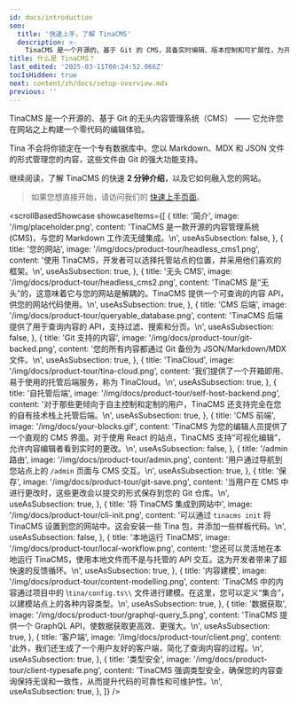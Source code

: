 ```yaml
---
id: docs/introduction
seo:
  title: '快速上手，了解 TinaCMS'
  description: >-
    TinaCMS 是一个开源的、基于 Git 的 CMS，具备实时编辑、版本控制和可扩展性，为开发者和内容创作者提供强大支持。
title: 什么是 TinaCMS？
last_edited: '2025-03-11T00:24:52.066Z'
tocIsHidden: true
next: content/zh/docs/setup-overview.mdx
previous: ''
---
```


TinaCMS 是一个开源的、基于 Git 的无头内容管理系统（CMS） —— 它允许您在网站之上构建一个零代码的编辑体验。

Tina 不会将你锁定在一个专有数据库中。您以 Markdown、MDX 和 JSON 文件的形式管理您的内容，这些文件由 Git 的强大功能支持。

继续阅读，了解 TinaCMS 的快速 **2 分钟介绍**，以及它如何融入您的网站。

> 如果您想直接开始，请访问我们的 [快速上手页面](/zh/docs/setup-overview/)。

<scrollBasedShowcase
  showcaseItems={[
    {
      title: '简介',
      image: '/img/placeholder.png',
      content:
        'TinaCMS 是一款开源的内容管理系统 (CMS)，与您的 Markdown 工作流无缝集成。\n',
      useAsSubsection: false,
    },
    {
      title: '您的网站',
      image: '/img/docs/product-tour/headless_cms1.png',
      content:
        '使用 TinaCMS，开发者可以选择托管站点的位置，并采用他们喜欢的框架。\n',
      useAsSubsection: true,
    },
    {
      title: '无头 CMS',
      image: '/img/docs/product-tour/headless_cms2.png',
      content:
        'TinaCMS 是“无头”的，这意味着它与您的网站是解耦的。TinaCMS 提供一个可查询的内容 API，供您的网站代码使用。\n',
      useAsSubsection: true,
    },
    {
      title: 'CMS 后端',
      image: '/img/docs/product-tour/queryable_database.png',
      content: 'TinaCMS 后端提供了用于查询内容的 API，支持过滤、搜索和分页。\n',
      useAsSubsection: false,
    },
    {
      title: 'Git 支持的内容',
      image: '/img/docs/product-tour/git-backed.png',
      content: '您的所有内容都通过 Git 备份为 JSON/Markdown/MDX 文件。\n',
      useAsSubsection: true,
    },
    {
      title: 'TinaCloud',
      image: '/img/docs/product-tour/tina-cloud.png',
      content:
        '我们提供了一个开箱即用、易于使用的托管后端服务，称为 TinaCloud。\n',
      useAsSubsection: true,
    },
    {
      title: '自托管后端',
      image: '/img/docs/product-tour/self-host-backend.png',
      content:
        '对于那些更倾向于自主控制和定制的用户，TinaCMS 还支持完全在您的自有技术栈上托管后端。\n',
      useAsSubsection: true,
    },
    {
      title: 'CMS 前端',
      image: '/img/docs/your-blocks.gif',
      content:
        'TinaCMS 为您的编辑人员提供了一个直观的 CMS 界面。对于使用 React 的站点，TinaCMS 支持“可视化编辑”，允许内容编辑者看到实时的更改。\n',
      useAsSubsection: false,
    },
    {
      title: '/admin 路由',
      image: '/img/docs/product-tour/admin.png',
      content: '用户通过导航到您站点上的 `/admin` 页面与 CMS 交互。\n',
      useAsSubsection: true,
    },
    {
      title: '保存',
      image: '/img/docs/product-tour/git-save.png',
      content:
        '当用户在 CMS 中进行更改时，这些更改会以提交的形式保存到您的 Git 仓库。\n',
      useAsSubsection: true,
    },
    {
      title: '将 TinaCMS 集成到网站中',
      image: '/img/docs/product-tour/cli-init.png',
      content:
        '可以通过 `tinacms init` 将 TinaCMS 设置到您的网站中。这会安装一些 Tina 包，并添加一些样板代码。\n',
      useAsSubsection: false,
    },
    {
      title: '本地运行 TinaCMS',
      image: '/img/docs/product-tour/local-workflow.png',
      content:
        '您还可以灵活地在本地运行 TinaCMS，使用本地文件而不是与托管的 API 交互。这为开发者带来了超快速的反馈循环。\n',
      useAsSubsection: true,
    },
    {
      title: '内容建模',
      image: '/img/docs/product-tour/content-modelling.png',
      content:
        'TinaCMS 中的内容通过项目中的 \\`tina/config.ts\\` 文件进行建模。在这里，您可以定义“集合”，以建模站点上的各种内容类型。\n',
      useAsSubsection: true,
    },
    {
      title: '数据获取',
      image: '/img/docs/product-tour/graphql-query_5.png',
      content: 'TinaCMS 提供一个 GraphQL API，使数据获取更高效、更强大。\n',
      useAsSubsection: true,
    },
    {
      title: '客户端',
      image: '/img/docs/product-tour/client.png',
      content:
        '此外，我们还生成了一个用户友好的客户端，简化了查询内容的过程。\n',
      useAsSubsection: true,
    },
    {
      title: '类型安全',
      image: '/img/docs/product-tour/client-typesafe.png',
      content:
        'TinaCMS 强调类型安全，确保您的内容查询保持无误和一致性，从而提升代码的可靠性和可维护性。\n',
      useAsSubsection: true,
    },
  ]}
/>
